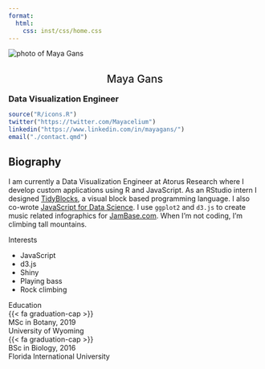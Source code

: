 ```yaml
---
format:
  html:
    css: inst/css/home.css
---
```


<section>

<div class="img-bio">
  <img class="author-photo" src="assets/mayagans.png" alt="photo of Maya Gans"/>
  <h2 style='font-weight:500!important;text-align:center!important;'>Maya Gans</h2>
  <h3 style="margin:0!important;padding:0!important;">Data Visualization Engineer</h3>
  <div class="social">
```r
source("R/icons.R")
twitter("https://twitter.com/Mayacelium")
linkedin("https://www.linkedin.com/in/mayagans/")
email("./contact.qmd")
```
  </div>
</div>

<div class="bio">
<h1>Biography</h1>

I am currently a Data Visualization Engineer at Atorus Research where I develop custom applications using R and JavaScript. As an RStudio intern I designed [TidyBlocks](https://tidyblocks.tech), a visual block based programming language. I also co-wrote [JavaScript for Data Science](https://github.com/software-tools-books/js4ds). I use `ggplot2` and `d3.js` to create music related infographics for [JamBase.com](https://www.jambase.com/article/new-orleans-jazz-fest-after-dark-deep-dive). When I'm not coding, I'm climbing tall mountains.

  <div class="activities">
    
  <div class="interests">
  <span class="activity">Interests</span>
  <ul>
   <li>JavaScript</li>
   <li>d3.js</li>
   <li>Shiny</li>
   <li>Playing bass</li>
   <li>Rock climbing</li>
  </ul>
  </div>
  
<div class="education">
  <span class="activity">Education</span>
<div class="education-element">
<div class="icon">{{< fa graduation-cap >}}</div>
<div class="degree">MSc in Botany, 2019</div>
<div class="school">University of Wyoming</div>
</div>

<div class="education-element">
<div class="icon">{{< fa graduation-cap >}}</div>
<div class="degree">BSc in Biology, 2016</div>
<div class="school">Florida International University</div>
</div>
</div>
  
</div>
</div>

</section>